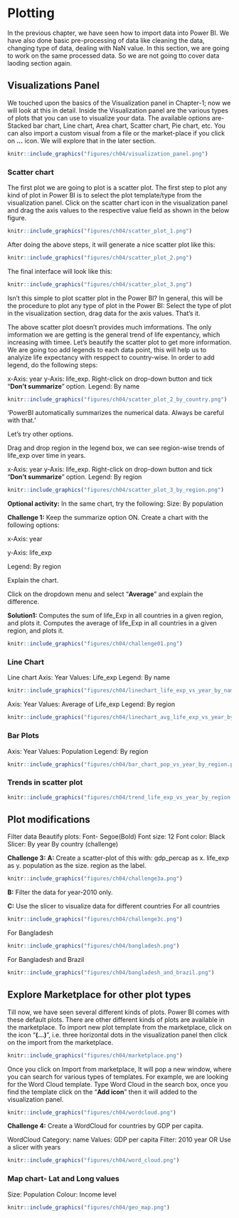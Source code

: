 # Plotting

<!--
## Import data set
Load the `gap_minder_map.csv` file in PowerBI desktop

Click on "**Get Data**" dropdown icon, and go to Text/CSV option; a dialog box will appear. 

```r
knitr::include_graphics("figures/powerbi.png")
```

--picture-- 

--picture--

Locate your file and click "**Open**".

--picture--

Another dialog box will appear where you can see the contents of your file. Click on Load icon to "**Load**" the file in your Power BI Desktop.

--picture--

--picture--

--picture--

--picture--

Once you have loaded the file, you will not see the contents automatically. You need to click on "**Edit Query**" icon under the Home tab in the taskbar to visualize the contents of your file. This will open a new window that looks like an Excel sheet.



--TODO
Replace image with gapminder data.
Numerical data has ∑ symbol.
-->
In the previous chapter, we have seen how to import data into Power BI. We have also done basic pre-processing of data like cleaning the data, changing type of data, dealing with NaN value. In this section, we are going to work on the same processed data. So we are not  going tto cover data laoding section again.


## Visualizations Panel

We touched upon the basics of the Visualization panel in Chapter-1; now we will look at this in detail.
Inside the Visualization panel are the various types of plots that you can use to visualize your data. The available options are- Stacked bar chart, Line chart, Area chart, Scatter chart, Pie chart, etc. You can also import a custom visual from a file or the market-place if you click on **…** icon. We will explore that in the later section. 


<!--picture--->
```r
knitr::include_graphics("figures/ch04/visualization_panel.png")
```


### Scatter chart

The first plot we are going to plot is a scatter plot. The first step to plot any kind of plot in Power BI is to select the plot template/type from the visualization panel. Click on the scatter chart icon in the visualization panel and drag the axis values to the respective value field as shown in the below figure.

<!--picture--->
```r
knitr::include_graphics("figures/ch04/scatter_plot_1.png")
```

After doing the above steps, it will generate a nice scatter plot like this:

<!--picture---> 
```r
knitr::include_graphics("figures/ch04/scatter_plot_2.png")
```
The final interface will look like this:
<!--picture--->
```r
knitr::include_graphics("figures/ch04/scatter_plot_3.png")
```

Isn’t this simple to plot scatter plot in the Power BI? In general, this will be the procedure to plot any type of plot in the Power BI: Select the type of plot in the visualization section, drag data for the axis values. That’s it.




The above scatter plot doesn't provides much imformations. The only imformation we are getting is the general trend of life expentancy, which increasing with timee. Let's beautify the scatter plot to  get more information.
We are going too add legends to each data point, this will help us to analyize life expectancy with resppect to country-wise. In order to add legend, do the following steps:

x-Axis: year
y-Axis: life_exp. Right-click on drop-down button and tick "**Don’t summarize**" option.
Legend: By name

```r
knitr::include_graphics("figures/ch04/scatter_plot_2_by_country.png")
```

'PowerBI automatically summarizes the numerical data. Always be careful with that.'


Let’s try other options.

Drag and drop region in the legend box, we can see region-wise trends of life_exp over time in years. 

x-Axis: year
y-Axis: life_exp. Right-click on drop-down button and tick "**Don’t summarize**" option.
Legend: By region

```r
knitr::include_graphics("figures/ch04/scatter_plot_3_by_region.png")
```

**Optional activity:** In the same chart, try the following:
Size: By population


**Challenge 1:** Keep the summarize option ON. Create a chart with the following options:

x-Axis: year

y-Axis: life_exp

Legend: By region

Explain the chart.
 
Click on the dropdown menu and select "**Average**" and explain the difference.

**Solution1:**
Computes the sum of life_Exp in all countries in a given region, and plots it.
Computes the average of life_Exp in all countries in a given region, and plots it.


```r
knitr::include_graphics("figures/ch04/challenge01.png")
```

### Line Chart
Line chart
Axis: Year
Values: Life_exp
Legend: By name

```r
knitr::include_graphics("figures/ch04/linechart_life_exp_vs_year_by_name.png")
```
Axis: Year
Values: Average of Life_exp
Legend: By region

```r
knitr::include_graphics("figures/ch04/linechart_avg_life_exp_vs_year_by_region.png")
```



### Bar Plots

Axis: Year
Values: Population 
Legend: By region


```r
knitr::include_graphics("figures/ch04/bar_chart_pop_vs_year_by_region.png")
```

### Trends in scatter plot

```r
knitr::include_graphics("figures/ch04/trend_life_exp_vs_year_by_region.png")
```

## Plot modifications

Filter data
Beautify plots:
Font- Segoe(Bold)
Font size: 12
Font color: Black
Slicer:
	By year
	By country (challenge)


**Challenge 3:**
**A:** Create a scatter-plot of this with:
gdp_percap as x.
life_exp as y.
population as the size.
region as the label.

```r
knitr::include_graphics("figures/ch04/challenge3a.png")
```


**B:**  Filter the data for year-2010 only.

**C:** Use the slicer to visualize data for different countries
	For all countries

```r
knitr::include_graphics("figures/ch04/challenge3c.png")
```




For Bangladesh

```r
knitr::include_graphics("figures/ch04/bangladesh.png")
```

For Bangladesh and Brazil

```r
knitr::include_graphics("figures/ch04/bangladesh_and_brazil.png")
```

## Explore Marketplace for other plot types

Till now, we have seen several different kinds of plots. Power BI comes with these default plots. There are other different kinds of plots are available in the marketplace. To import new plot template from the marketplace, click on the icon "**(...)**", i.e. three horizontal dots in the visualization panel then click on the import from the marketplace.


```r
knitr::include_graphics("figures/ch04/marketplace.png")
```


Once you click on Import from marketplace, It will pop a new window, where you can search for various types of templates. For example, we are looking for the Word Cloud template. Type Word Cloud in the search box, once you find the template click on the "**Add icon**" then it will added to the visualization panel. 


```r
knitr::include_graphics("figures/ch04/wordcloud.png")
```


**Challenge 4:** Create a WordCloud for countries by GDP per capita.

WordCloud
Category: name
Values: GDP per capita
Filter: 2010 year
OR
Use a slicer with years

```r
knitr::include_graphics("figures/ch04/word_cloud.png")
```

### Map chart- Lat and Long values

Size: Population
Colour: Income level

```r
knitr::include_graphics("figures/ch04/geo_map.png")
```
